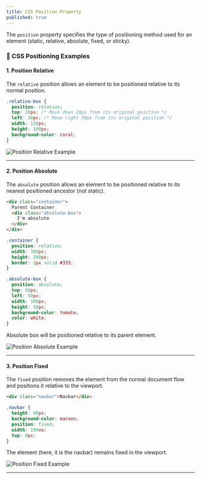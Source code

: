 ```yaml
---
title: CSS Position Property
published: true
---
```


The `position` property specifies the type of positioning method used for an element (static, relative, absolute, fixed, or sticky).


### 🌟 CSS Positioning Examples

#### **1. Position Relative**

The `relative` position allows an element to be positioned relative to its normal position.

```css
.relative-box {
  position: relative;
  top: 20px; /* Move down 20px from its original position */
  left: 30px; /* Move right 30px from its original position */
  width: 150px;
  height: 100px;
  background-color: coral;
}
```

![Position Relative Example](https://res.cloudinary.com/dkkifg17t/image/upload/v1737538003/psoition_relative_exmaple_version_2_gbvbo9.jpg)

---

#### **2. Position Absolute**

The `absolute` position allows an element to be positioned relative to its nearest positioned ancestor (not static).

```html
<div class="container">
  Parent Container
  <div class="absolute-box">
    I'm absolute
  </div>
</div>
```

```css
.container {
  position: relative;
  width: 300px;
  height: 200px;
  border: 2px solid #333;
}

.absolute-box {
  position: absolute;
  top: 50px;
  left: 50px;
  width: 100px;
  height: 50px;
  background-color: tomato;
  color: white;
}
```

Absolute box will be positioned relative to its parent element.

![Position Absolute Example](https://res.cloudinary.com/dkkifg17t/image/upload/v1737538417/Documentarium/CSS/aadferbtw4qqkipblwqm.png)

---

#### **3. Position Fixed**

The `fixed` position removes the element from the normal document flow and positions it relative to the viewport.

```html
<div class="navbar">Navbar</div>
```

```css
.navbar {
  height: 90px;
  background-color: maroon;
  position: fixed;
  width: 100vw;
  top: 0px;
}
```

The element (here, it is the navbar) remains fixed in the viewport.

![Position Fixed Example](https://res.cloudinary.com/dkkifg17t/image/upload/v1737538618/Documentarium/CSS/zycdha2ipuedhaw4pqfb.gif)


---